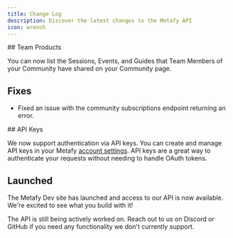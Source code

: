 ```yaml
---
title: Change Log
description: Discover the latest changes to the Metafy API
icon: wrench
---
```


<Update label="June 2025">
## Team Products

You can now list the Sessions, Events, and Guides that Team Members of your Community have shared on your Community page.

## Fixes

- Fixed an issue with the community subscriptions endpoint returning an error.
</Update>

<Update label="March 2025">
## API Keys

We now support authentication via API keys. You can create and manage API keys in your Metafy [account settings](https://metafy.gg/account/settings/api-keys).
API keys are a great way to authenticate your requests without needing to handle OAuth tokens.

## Launched

The Metafy Dev site has launched and access to our API is now available. We're excited to see what you build with it!

The API is still being actively worked on. Reach out to us on Discord or GitHub if you need any functionality we don't currently support.
</Update>
